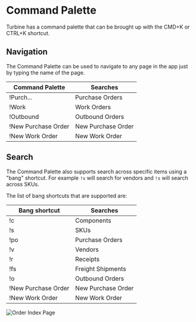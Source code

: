 # Command Palette

Turbine has a command palette that can be brought up with the CMD+K or CTRL+K shortcut. 

## Navigation

The Command Palette can be used to navigate to any page in the app just by typing the name of the page. 

| Command Palette      | Searches             |
|----------------------|----------------------|
| !Purch...            | Purchase Orders      |
| !Work                | Work Orders          |
| !Outbound            | Outbound Orders      |
| !New Purchase Order  | New Purchase Order   |
| !New Work Order      | New Work Order       |

## Search

The Command Palette also supports search across specific items using a "bang" shortcut. For example `!v` will search for vendors and `!s` will search across SKUs. 

The list of bang shortcuts that are supported are:

| Bang shortcut        | Searches             |
|----------------------|----------------------|
| !c                   | Components           |
| !s                   | SKUs                 |
| !po                  | Purchase Orders      |
| !v                   | Vendors              |
| !r                   | Receipts             |
| !fs                  | Freight Shipments    |
| !o                   | Outbound Orders      |
| !New Purchase Order  | New Purchase Order   |
| !New Work Order      | New Work Order       |

![Order Index Page](../../static/img/command_palette.gif)
